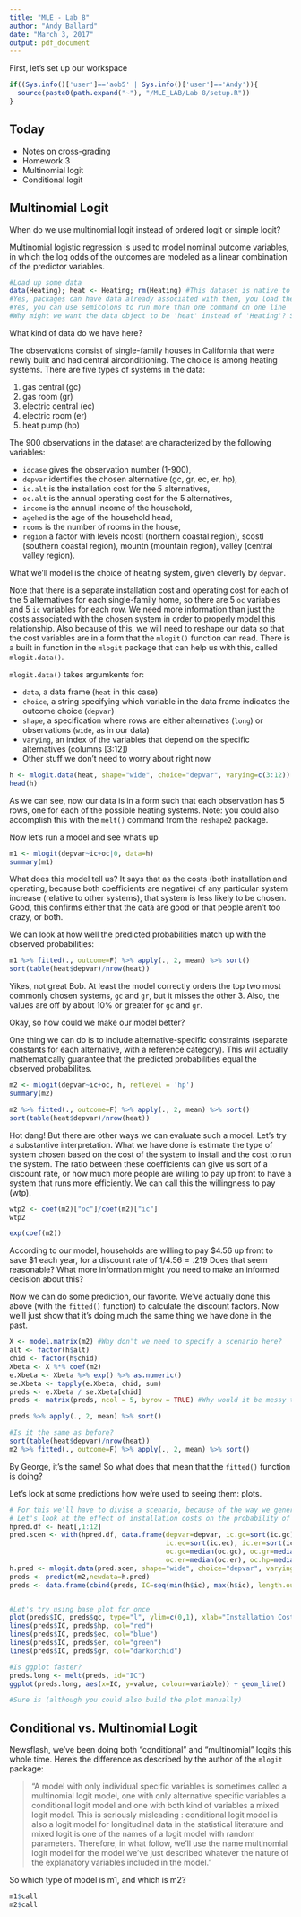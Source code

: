 ```yaml
---
title: "MLE - Lab 8"
author: "Andy Ballard"
date: "March 3, 2017"
output: pdf_document
---
```


First, let's set up our workspace
```r
if((Sys.info()['user']=='aob5' | Sys.info()['user']=='Andy')){
  source(paste0(path.expand("~"), "/MLE_LAB/Lab 8/setup.R"))
}
```

## Today

* Notes on cross-grading
* Homework 3
* Multinomial logit
* Conditional logit


## Multinomial Logit

When do we use multinomial logit instead of ordered logit or simple logit?

Multinomial logistic regression is used to model nominal outcome variables, in which the log odds of the outcomes are modeled as a linear combination of the predictor variables.

```r
#Load up some data
data(Heating); heat <- Heating; rm(Heating) #This dataset is native to the 'mlogit' package
#Yes, packages can have data already associated with them, you load these with the data() command
#Yes, you can use semicolons to run more than one command on one line
#Why might we want the data object to be 'heat' instead of 'Heating'? Shorter, no caps

```


What kind of data do we have here?


The observations consist of single-family houses in California that were newly built and had central airconditioning. The choice is among heating systems. There are five types of systems in the data:

1. gas central (gc)
2. gas room (gr)
3. electric central (ec)
4. electric room (er)
5. heat pump (hp)

The 900 observations in the dataset are characterized by the following variables:

* `idcase` gives the observation number (1-900),
* `depvar` identifies the chosen alternative (gc, gr, ec, er, hp),
* `ic.alt` is the installation cost for the 5 alternatives,
* `oc.alt` is the annual operating cost for the 5 alternatives,
* `income` is the annual income of the household,
* `agehed` is the age of the household head,
* `rooms` is the number of rooms in the house,
* `region` a factor with levels ncostl (northern coastal region), scostl (southern coastal
region), mountn (mountain region), valley (central valley region).

What we'll model is the choice of heating system, given cleverly by `depvar`. 

Note that there is a separate installation cost and operating cost for each of the 5 alternatives for each single-family home, so there are 5 `oc` variables and 5 `ic` variables for each row. We need more information than just the costs associated with the chosen system in order to properly model this relationship. Also because of this, we will need to reshape our data so that the cost variables are in a form that the `mlogit()` function can read. There is a built in function in the `mlogit` package that can help us with this, called `mlogit.data()`. 

`mlogit.data()` takes argumkents for:

* `data`, a data frame (`heat` in this case)
* `choice`, a string specifying which variable in the data frame indicates the outcome choice (`depvar`)
* `shape`, a specification where rows are either alternatives (`long`) or observations (`wide`, as in our data)
* `varying`, an index of the variables that depend on the specific alternatives (columns [3:12])
* Other stuff we don't need to worry about right now

```r
h <- mlogit.data(heat, shape="wide", choice="depvar", varying=c(3:12))
head(h)
```
As we can see, now our data is in a form such that each observation has 5 rows, one for each of the possible heating systems. Note: you could also accomplish this with the `melt()` command from the `reshape2` package.

Now let's run a model and see what's up

```r
m1 <- mlogit(depvar~ic+oc|0, data=h)
summary(m1)

```
What does this model tell us? It says that as the costs (both installation and operating, because both coefficients are negative) of any particular system increase (relative to other systems), that system is less likely to be chosen. Good, this confirms either that the data are good or that people aren't too crazy, or both.

We can look at how well the predicted probabilities match up with the observed probabilities:

```r
m1 %>% fitted(., outcome=F) %>% apply(., 2, mean) %>% sort()
sort(table(heat$depvar)/nrow(heat))
```
Yikes, not great Bob. At least the model correctly orders the top two most commonly chosen systems, `gc` and `gr`, but it misses the other 3. Also, the values are off by about 10% or greater for `gc` and `gr`. 

Okay, so how could we make our model better?

One thing we can do is to include alternative-specific constraints (separate constants for each alternative, with a reference category). This will actually mathematically guarantee that the predicted probabilities equal the observed probabilites.

```r
m2 <- mlogit(depvar~ic+oc, h, reflevel = 'hp')
summary(m2)

m2 %>% fitted(., outcome=F) %>% apply(., 2, mean) %>% sort()
sort(table(heat$depvar)/nrow(heat))
```

Hot dang! But there are other ways we can evaluate such a model. Let's try a substantive interpretation. What we have done is estimate the type of system chosen based on the cost of the system to install and the cost to run the system. The ratio between these coefficients can give us sort of a discount rate, or how much more people are willing to pay up front to have a system that runs more efficiently. We can call this the willingness to pay (wtp).

```r
wtp2 <- coef(m2)["oc"]/coef(m2)["ic"]
wtp2

exp(coef(m2))
```

According to our model, households are willing to pay \$4.56 up front to save \$1 each year, for a discount rate of $1/4.56=.219$ Does that seem reasonable? What more information might you need to make an informed decision about this?


Now we can do some prediction, our favorite. We've actually done this above (with the `fitted()` function) to calculate the discount factors. Now we'll just show that it's doing much the same thing we have done in the past.

```r
X <- model.matrix(m2) #Why don't we need to specify a scenario here?
alt <- factor(h$alt)
chid <- factor(h$chid)
Xbeta <- X %*% coef(m2)
e.Xbeta <- Xbeta %>% exp() %>% as.numeric()
se.Xbeta <- tapply(e.Xbeta, chid, sum)
preds <- e.Xbeta / se.Xbeta[chid]
preds <- matrix(preds, ncol = 5, byrow = TRUE) #Why would it be messy to use piping for this whole expression?

preds %>% apply(., 2, mean) %>% sort()

#Is it the same as before?
sort(table(heat$depvar)/nrow(heat))
m2 %>% fitted(., outcome=F) %>% apply(., 2, mean) %>% sort()
```

By George, it's the same! So what does that mean that the `fitted()` function is doing?

Let's look at some predictions how we're used to seeing them: plots.

```r
# For this we'll have to divise a scenario, because of the way we generally plot these things
# Let's look at the effect of installation costs on the probability of choosing each system
hpred.df <- heat[,1:12]
pred.scen <- with(hpred.df, data.frame(depvar=depvar, ic.gc=sort(ic.gc), ic.gr=sort(ic.gr), 
                                       ic.ec=sort(ic.ec), ic.er=sort(ic.er), ic.hp=sort(ic.hp),
                                       oc.gc=median(oc.gc), oc.gr=median(oc.gr), oc.ec=median(oc.ec), 
                                       oc.er=median(oc.er), oc.hp=median(oc.hp)))
h.pred <- mlogit.data(pred.scen, shape="wide", choice="depvar", varying=c(2:11))
preds <- predict(m2,newdata=h.pred)
preds <- data.frame(cbind(preds, IC=seq(min(h$ic), max(h$ic), length.out=900)))


#Let's try using base plot for once
plot(preds$IC, preds$gc, type="l", ylim=c(0,1), xlab="Installation Cost", ylab="Predicted Probability")
lines(preds$IC, preds$hp, col="red")
lines(preds$IC, preds$ec, col="blue")
lines(preds$IC, preds$er, col="green")
lines(preds$IC, preds$gr, col="darkorchid")

#Is ggplot faster?
preds.long <- melt(preds, id="IC")
ggplot(preds.long, aes(x=IC, y=value, colour=variable)) + geom_line()

#Sure is (although you could also build the plot manually)

```


## Conditional vs. Multinomial Logit

Newsflash, we've been doing both "conditional" and "multinomial" logits this whole time. Here's the difference as described by the author of the `mlogit` package:

> "A model with only individual specific variables is sometimes called a multinomial logit
model, one with only alternative specific variables a conditional logit model and one with
both kind of variables a mixed logit model. This is seriously misleading : conditional logit
model is also a logit model for longitudinal data in the statistical literature and mixed
logit is one of the names of a logit model with random parameters. Therefore, in what
follow, we'll use the name multinomial logit model for the model we've just described
whatever the nature of the explanatory variables included in the model."

So which type of model is m1, and which is m2?

```r
m1$call
m2$call
```
